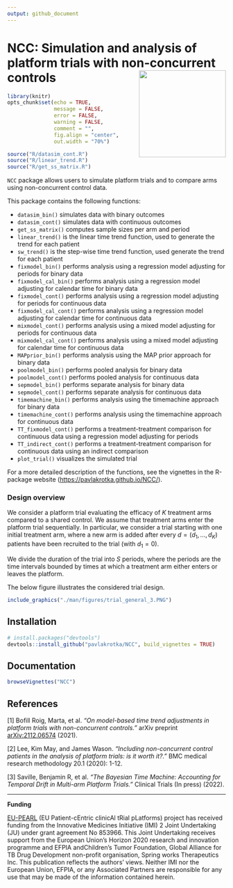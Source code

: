 ---
output: github_document
---

# NCC: Simulation and analysis of platform trials with non-concurrent controls <img src="man/figures/NCC_hexsticker.png" align="right" height="200" />

```{r setup, include=FALSE}
library(knitr)
opts_chunk$set(echo = TRUE,
               message = FALSE,
               error = FALSE,
               warning = FALSE,
               comment = "",
               fig.align = "center",
               out.width = "70%")

source("R/datasim_cont.R")
source("R/linear_trend.R")
source("R/get_ss_matrix.R")
```

`NCC` package allows users to simulate platform trials and to compare arms using non-concurrent control data.

This package contains the following functions:

-   `datasim_bin()` simulates data with binary outcomes
-   `datasim_cont()` simulates data with continuous outcomes
-   `get_ss_matrix()` computes sample sizes per arm and period
-   `linear_trend()` is the linear time trend function, used to generate the trend for each patient
-   `sw_trend()` is the step-wise time trend function, used generate the trend for each patient
-   `fixmodel_bin()` performs analysis using a regression model adjusting for periods for binary data
-   `fixmodel_cal_bin()` performs analysis using a regression model adjusting for calendar time for binary data
-   `fixmodel_cont()` performs analysis using a regression model adjusting for periods for continuous data
-   `fixmodel_cal_cont()` performs analysis using a regression model adjusting for calendar time for continuous data
-   `mixmodel_cont()` performs analysis using a mixed model adjusting for periods for continuous data
-   `mixmodel_cal_cont()` performs analysis using a mixed model adjusting for calendar time for continuous data
-   `MAPprior_bin()` performs analysis using the MAP prior approach for binary data
-   `poolmodel_bin()` performs pooled analysis for binary data
-   `poolmodel_cont()` performs pooled analysis for continuous data
-   `sepmodel_bin()` performs separate analysis for binary data
-   `sepmodel_cont()` performs separate analysis for continuous data
-   `timemachine_bin()` performs analysis using the timemachine approach for binary data
-   `timemachine_cont()` performs analysis using the timemachine approach for continuous data
-   `TT_fixmodel_cont()` performs a treatment-treatment comparison for continuous data using a regression model adjusting for periods
-   `TT_indirect_cont()` performs a treatment-treatment comparison for continuous data using an indirect comparison
-   `plot_trial()` visualizes the simulated trial

For a more detailed description of the functions, see the vignettes in the R-package website (<https://pavlakrotka.github.io/NCC/>).

### Design overview

We consider a platform trial evaluating the efficacy of $K$ treatment arms compared to a shared control. We assume that treatment arms enter the platform trial sequentially. In particular, we consider a trial starting with one initial treatment arm, where a new arm is added after every $d=(d_1,...,d_K)$ patients have been recruited to the trial (with $d_1=0$).

We divide the duration of the trial into $S$ periods, where the periods are the time intervals bounded by times at which a treatment arm either enters or leaves the platform.

The below figure illustrates the considered trial design.

```{r, echo=FALSE}
include_graphics("./man/figures/trial_general_3.PNG")
```

## Installation

```{r, message=FALSE, warning=FALSE, results=FALSE, eval=FALSE}
# install.packages("devtools") 
devtools::install_github("pavlakrotka/NCC", build_vignettes = TRUE)
```

## Documentation

```{r, message=FALSE, warning=FALSE, results=FALSE, eval=FALSE}
browseVignettes("NCC")
```

## References

[1] Bofill Roig, Marta, et al. *"On model-based time trend adjustments in platform trials with non-concurrent controls."* arXiv preprint [arXiv:2112.06574](https://arxiv.org/abs/2112.06574) (2021).

[2] Lee, Kim May, and James Wason. *"Including non-concurrent control patients in the analysis of platform trials: is it worth it?."* BMC medical research methodology 20.1 (2020): 1-12.

[3] Saville, Benjamin R, et al. *"The Bayesian Time Machine: Accounting for Temporal Drift in Multi-arm Platform Trials."* Clinical Trials (In press) (2022). 

------------------------------------------------------------------------

**Funding**

[EU-PEARL](https://eu-pearl.eu/) (EU Patient-cEntric clinicAl tRial pLatforms) project has received funding from the Innovative Medicines Initiative (IMI) 2 Joint Undertaking (JU) under grant agreement No 853966. This Joint Undertaking receives support from the European Union’s Horizon 2020 research and innovation programme and EFPIA andChildren’s Tumor Foundation, Global Alliance for TB Drug Development non-profit organisation, Spring works Therapeutics Inc. This publication reflects the authors’ views. Neither IMI nor the European Union, EFPIA, or any Associated Partners are responsible for any use that may be made of the information contained herein.
